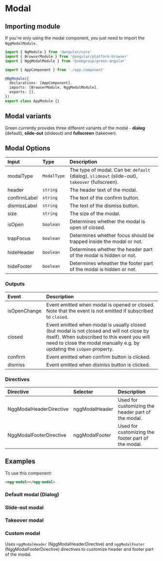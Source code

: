 
# Modal

## Importing module

If you're only using the modal component, you just need to import the `NggModalModule`.

```typescript
import { NgModule } from '@angular/core'
import { BrowserModule } from '@angular/platform-browser'
import { NggModalModule } from '@sebgroup/green-angular'

import { AppComponent } from './app.component'

@NgModule({
  declarations: [AppComponent],
  imports: [BrowserModule, NggModalModule],
  exports: [],
})
export class AppModule {}
```

## Modal variants

Green currently provides three different variants of the modal - **dialog** (default), **slide-out** (slideout) and **fullscreen** (takeover).

## Modal Options

| Input        | Type        | Description                                                                                     |
| :----------- | :---------- | :---------------------------------------------------------------------------------------------- |
| modalType    | `ModalType` | The type of modal. Can be: `default` (dialog), `slideout` (slide-out), `takeover` (fullscreen). |
| header       | `string`    | The header text of the modal.                                                                   |
| confirmLabel | `string`    | The text of the confirm button.                                                                 |
| dismissLabel | `string`    | The text of the dismiss button.                                                                 |
| size         | `string`    | The size of the modal.                                                                          |
| isOpen       | `boolean`   | Determines whether the modal is open of closed.                                                 |
| trapFocus    | `boolean`   | Determines whether focus should be trapped inside the modal or not.                             |
| hideHeader   | `boolean`   | Determines whether the header part of the modal is hidden or not.                               |
| hideFooter   | `boolean`   | Determines wheather the footer part of the modal is hidden or not.                              |

### Outputs

| Event        | Description                                                                                                                                                                                                        |
| :----------- | :----------------------------------------------------------------------------------------------------------------------------------------------------------------------------------------------------------------- |
| isOpenChange | Event emitted when modal is opened or closed. Note that the event is not emitted if subscribed to `closed`.                                                                                                        |
| closed       | Event emitted when modal is usually closed (but modal is not closed and will not close by itself). When subscribed to this event you will need to close the modal manually e.g. by updating the `isOpen` property. |
| confirm      | Event emitted when confirm button is clicked.                                                                                                                                                                      |
| dismiss      | Event emitted when dismiss button is clicked.                                                                                                                                                                      |

### Directives

| Directive               | Selector       | Description                                        |
| :---------------------- | :------------- | :------------------------------------------------- |
| NggModalHeaderDirective | nggModalHeader | Used for customizing the header part of the modal. |
| NggModalFooterDirective | nggModalFooter | Used for customizing the footer part of the modal. |

## Examples

To use this component:

```html
<ngg-modal></ngg-modal>
```

### Default modal (Dialog)

<Canvas>
  <Story id="components-modal--default" />
</Canvas>

### Slide-out modal

<Canvas>
  <Story id="components-modal--slideout" />
</Canvas>

### Takeover modal

<Canvas>
  <Story id="components-modal--takeover" />
</Canvas>

### Custom modal

Uses `nggModalHeader` (NggModalHeaderDirective) and `nggModalFooter` (NggModalFooterDirective) directives to customize header and footer part of the modal.

<Canvas>
  <Story id="components-modal--custom" />
</Canvas>
